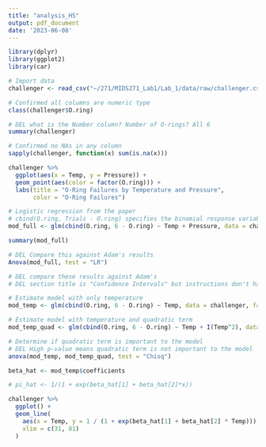 ```yaml
---
title: "analysis_HS"
output: pdf_document
date: '2023-06-08'
---
```


```r
library(dplyr)
library(ggplot2)
library(car)
```


```r
# Import data
challenger <- read_csv("~/271/MIDS271_Lab1/Lab_1/data/raw/challenger.csv")
```

```r
# Confirmed all columns are numeric type
class(challenger$O.ring)

# DEL what is the Number column? Number of O-rings? All 6
summary(challenger)

# Confirmed no NAs in any column
sapply(challenger, function(x) sum(is.na(x)))
```

```r
challenger %>%
  ggplot(aes(x = Temp, y = Pressure)) +
  geom_point(aes(color = factor(O.ring))) +
  labs(title = "O-Ring Failures by Temperature and Pressure",
       color = "O-Ring Failures")
```

```r
# Logistic regression from the paper
# cbind(O.ring, Trials - O.ring) specifies the binomial response variable as the count of successes (O.ring) and the count of failures (total trials minus successes).
mod_full <- glm(cbind(O.ring, 6 - O.ring) ~ Temp + Pressure, data = challenger, family = binomial(link = "logit"))

summary(mod_full)
```


```r
# DEL Compare this against Adam's results
Anova(mod_full, test = "LR")
```


```r
# DEL compare these results against Adam's
# DEL section title is "Confidence Intervals" but instructions don't have us do CIs?

# Estimate model with only temperature
mod_temp <- glm(cbind(O.ring, 6 - O.ring) ~ Temp, data = challenger, family = binomial(link = "logit"))

# Estimate model with temperature and quadratic term
mod_temp_quad <- glm(cbind(O.ring, 6 - O.ring) ~ Temp + I(Temp^2), data = challenger, family = binomial(link = "logit"))

# Determine if quadratic term is important to the model
# DEL High p-value means quadratic term is not important to the model
anova(mod_temp, mod_temp_quad, test = "Chisq")
```

```r
beta_hat <- mod_temp$coefficients

# pi_hat <- 1/(1 + exp(beta_hat[1] + beta_hat[2]*x))

challenger %>%
  ggplot() +
  geom_line(
    aes(x = Temp, y = 1 / (1 + exp(beta_hat[1] + beta_hat[2] * Temp))),
    xlim = c(31, 81)
  )

```


















